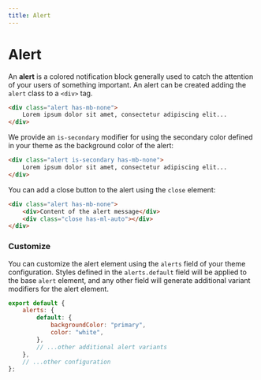 ```yaml
---
title: Alert
---
```


# Alert

An **alert** is a colored notification block generally used to catch the attention of your users of something important. An alert can be created adding the `alert` class to a `<div>` tag.

```html live=true
<div class="alert has-mb-none">
    Lorem ipsum dolor sit amet, consectetur adipiscing elit...
</div>
```

We provide an `is-secondary` modifier for using the secondary color defined in your theme as the background color of the alert:

```html live=true
<div class="alert is-secondary has-mb-none">
    Lorem ipsum dolor sit amet, consectetur adipiscing elit...
</div>
```

You can add a close button to the alert using the `close` element:

```html live=true
<div class="alert has-mb-none">
    <div>Content of the alert message</div>
    <div class="close has-ml-auto"></div>
</div>
```

### Customize

You can customize the alert element using the `alerts` field of your theme configuration. Styles defined in the `alerts.default` field will be applied to the base `alert` element, and any other field will generate additional variant modifiers for the alert element.

```js title=siimple.config.js
export default {
    alerts: {
        default: {
            backgroundColor: "primary",
            color: "white",
        },
        // ...other additional alert variants
    },
    // ...other configuration
};
```
